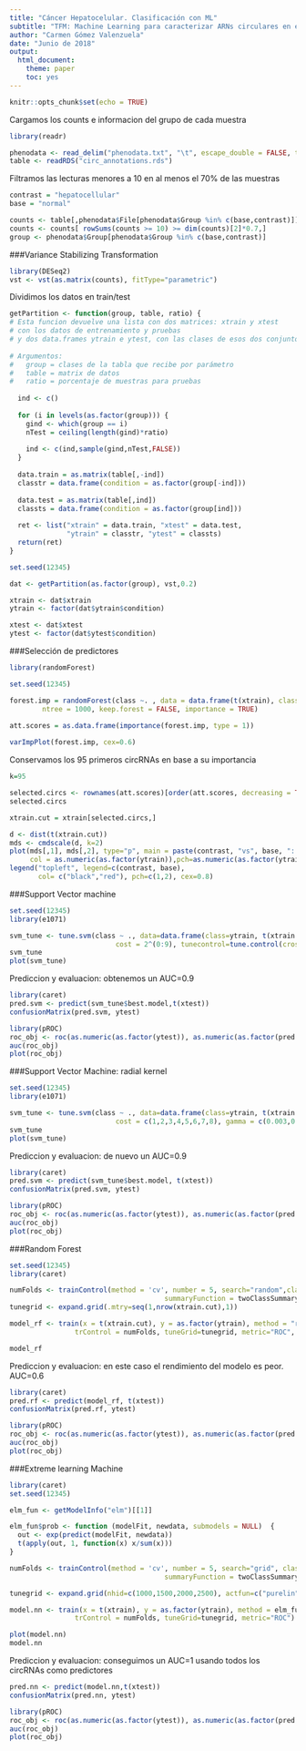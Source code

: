 ---
title: "Cáncer Hepatocelular. Clasificación con ML"
subtitle: "TFM: Machine Learning para caracterizar ARNs circulares en exosomas de sangre periférica como biomarcadores [Máster en Bioinformática y Bioestadística (UOC)]"
author: "Carmen Gómez Valenzuela"
date: "Junio de 2018"
output: 
  html_document:
    theme: paper
    toc: yes
---

```{r setup, include=FALSE}
knitr::opts_chunk$set(echo = TRUE)
```

Cargamos los counts e informacion del grupo de cada muestra

```{r, message=FALSE}
library(readr)

phenodata <- read_delim("phenodata.txt", "\t", escape_double = FALSE, trim_ws = TRUE)
table <- readRDS("circ_annotations.rds")

```

Filtramos las lecturas menores a 10 en al menos el 70% de las muestras

```{r}
contrast = "hepatocellular"
base = "normal"

counts <- table[,phenodata$File[phenodata$Group %in% c(base,contrast)]]
counts <- counts[ rowSums(counts >= 10) >= dim(counts)[2]*0.7,]
group <- phenodata$Group[phenodata$Group %in% c(base,contrast)]

```

###Variance Stabilizing Transformation

```{r, message=FALSE}
library(DESeq2)
vst <- vst(as.matrix(counts), fitType="parametric")
```

Dividimos los datos en train/test

```{r}

getPartition <- function(group, table, ratio) {
# Esta funcion devuelve una lista con dos matrices: xtrain y xtest 
# con los datos de entrenamiento y pruebas
# y dos data.frames ytrain e ytest, con las clases de esos dos conjuntos
  
# Argumentos:
#   group = clases de la tabla que recibe por parámetro
#   table = matrix de datos
#   ratio = porcentaje de muestras para pruebas
  
  ind <- c()
  
  for (i in levels(as.factor(group))) {
    gind <- which(group == i)
    nTest = ceiling(length(gind)*ratio)
    
    ind <- c(ind,sample(gind,nTest,FALSE))
  }
  
  data.train = as.matrix(table[,-ind])
  classtr = data.frame(condition = as.factor(group[-ind]))
  
  data.test = as.matrix(table[,ind])
  classts = data.frame(condition = as.factor(group[ind]))
  
  ret <- list("xtrain" = data.train, "xtest" = data.test, 
              "ytrain" = classtr, "ytest" = classts)
  return(ret)
}

set.seed(12345)

dat <- getPartition(as.factor(group), vst,0.2)

xtrain <- dat$xtrain
ytrain <- factor(dat$ytrain$condition)

xtest <- dat$xtest
ytest <- factor(dat$ytest$condition)

```

###Selección de predictores

```{r, message=FALSE}
library(randomForest)

set.seed(12345)

forest.imp = randomForest(class ~. , data = data.frame(t(xtrain), class = ytrain), 
		ntree = 1000, keep.forest = FALSE, importance = TRUE)
		
att.scores = as.data.frame(importance(forest.imp, type = 1))

varImpPlot(forest.imp, cex=0.6)
```

Conservamos los 95 primeros circRNAs en base a su importancia

```{r}

k=95

selected.circs <- rownames(att.scores)[order(att.scores, decreasing = TRUE)][1:k]
selected.circs

xtrain.cut = xtrain[selected.circs,]

d <- dist(t(xtrain.cut))
mds <- cmdscale(d, k=2) 
plot(mds[,1], mds[,2], type="p", main = paste(contrast, "vs", base, ": Eucledian MDS.",k,"circRNAs"), 
     col = as.numeric(as.factor(ytrain)),pch=as.numeric(as.factor(ytrain)))
legend("topleft", legend=c(contrast, base),
       col= c("black","red"), pch=c(1,2), cex=0.8)
```

###Support Vector machine

```{r, message=FALSE}
set.seed(12345)
library(e1071)

svm_tune <- tune.svm(class ~ ., data=data.frame(class=ytrain, t(xtrain.cut)),  
                          cost = 2^(0:9), tunecontrol=tune.control(cross=5))
svm_tune
plot(svm_tune)
```

Prediccion y evaluacion: obtenemos un AUC=0.9

```{r, message=FALSE}
library(caret)
pred.svm <- predict(svm_tune$best.model,t(xtest))
confusionMatrix(pred.svm, ytest)
```
```{r, message=FALSE}
library(pROC)
roc_obj <- roc(as.numeric(as.factor(ytest)), as.numeric(as.factor(pred.svm)))
auc(roc_obj)
plot(roc_obj)
```

###Support Vector Machine: radial kernel

```{r, message=FALSE}
set.seed(12345)
library(e1071)

svm_tune <- tune.svm(class ~ ., data=data.frame(class=ytrain, t(xtrain.cut)),  
                          cost = c(1,2,3,4,5,6,7,8), gamma = c(0.003,0.0045,0.005), tunecontrol=tune.control(cross=5), kernel ="radial")
svm_tune
plot(svm_tune)
```

Prediccion y evaluacion: de nuevo un AUC=0.9

```{r}
library(caret)
pred.svm <- predict(svm_tune$best.model, t(xtest))
confusionMatrix(pred.svm, ytest)
```
```{r, message=FALSE}
library(pROC)
roc_obj <- roc(as.numeric(as.factor(ytest)), as.numeric(as.factor(pred.svm)))
auc(roc_obj)
plot(roc_obj)
```

###Random Forest

```{r,message=FALSE}
set.seed(12345)
library(caret)

numFolds <- trainControl(method = 'cv', number = 5, search="random",classProbs = TRUE,
                                      summaryFunction = twoClassSummary)
tunegrid <- expand.grid(.mtry=seq(1,nrow(xtrain.cut),1))

model_rf <- train(x = t(xtrain.cut), y = as.factor(ytrain), method = "rf",
                trControl = numFolds, tuneGrid=tunegrid, metric="ROC", importance = T, ntree=1000)

model_rf
```

Prediccion y evaluacion: en este caso el rendimiento del modelo es peor. AUC=0.6

```{r, message=FALSE}
library(caret)
pred.rf <- predict(model_rf, t(xtest))
confusionMatrix(pred.rf, ytest)
```
```{r}
library(pROC)
roc_obj <- roc(as.numeric(as.factor(ytest)), as.numeric(as.factor(pred.rf)))
auc(roc_obj)
plot(roc_obj)
```

###Extreme learning Machine

```{r, message=FALSE}
library(caret)
set.seed(12345)

elm_fun <- getModelInfo("elm")[[1]]

elm_fun$prob <- function (modelFit, newdata, submodels = NULL)  {
  out <- exp(predict(modelFit, newdata))
  t(apply(out, 1, function(x) x/sum(x)))
}

numFolds <- trainControl(method = 'cv', number = 5, search="grid", classProbs = TRUE,
                                      summaryFunction = twoClassSummary)

tunegrid <- expand.grid(nhid=c(1000,1500,2000,2500), actfun=c("purelin"))

model.nn <- train(x = t(xtrain), y = as.factor(ytrain), method = elm_fun,
                trControl = numFolds, tuneGrid=tunegrid, metric="ROC")

plot(model.nn)
model.nn

```

Prediccion y evaluacion: conseguimos un AUC=1 usando todos los circRNAs como predictores

```{r, message=FALSE}
pred.nn <- predict(model.nn,t(xtest))
confusionMatrix(pred.nn, ytest)
```

```{r, message=FALSE}
library(pROC)
roc_obj <- roc(as.numeric(as.factor(ytest)), as.numeric(as.factor(pred.nn)))
auc(roc_obj)
plot(roc_obj)
```


